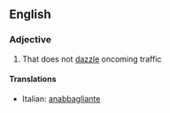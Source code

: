 ==English==

===Adjective===
{{en-adj|-}}

# {{context|of car headlights}} That does not [[dazzle]] oncoming traffic

====Translations====
{{top}}
* Italian: [[anabbagliante]]
{{mid}}

{{bottom}}